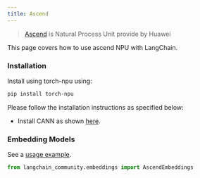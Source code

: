 ```yaml
---
title: Ascend
---
```


>[Ascend](https://https://www.hiascend.com/) is Natural Process Unit provide by Huawei

This page covers how to use ascend NPU with LangChain.

### Installation

Install using torch-npu using:

```bash
pip install torch-npu
```

Please follow the installation instructions as specified below:
* Install CANN as shown [here](https://www.hiascend.com/document/detail/zh/canncommercial/700/quickstart/quickstart/quickstart_18_0002.html).

### Embedding Models

See a [usage example](/oss/python/integrations/text_embedding/ascend).

```python
from langchain_community.embeddings import AscendEmbeddings
```
